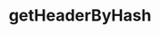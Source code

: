 ---
title: 'getHeaderByHash'
openapi: 'openapi-getHeaderByHash POST /'
description: 'Returns the header for a given block hash.'
---